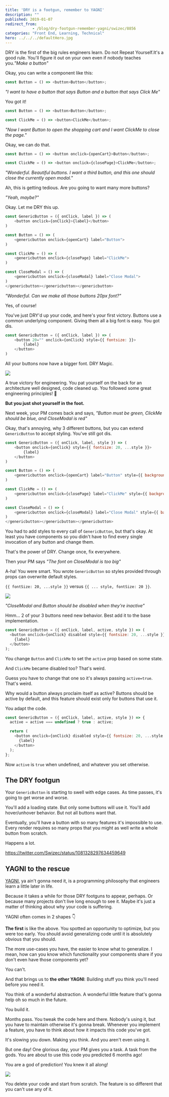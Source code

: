 ```yaml
---
title: 'DRY is a footgun, remember to YAGNI'
description: ""
published: 2019-01-07
redirect_from: 
            - /blog/dry-footgun-remember-yagni/swizec/8856
categories: "Front End, Learning, Technical"
hero: ../../../defaultHero.jpg
---
```

DRY is the first of the big rules engineers learn. Do not Repeat Yourself.It&#x27;s a good rule. You&#x27;ll figure it out on your own even if nobody teaches you._&quot;Make a button&quot;_

Okay, you can write a component like this:

```javascript
const Button = () => <button>Button</button>;
```

_&quot;I want to have a button that says Button and a button that says Click Me&quot;_

You got it!

```javascript
const Button = () => <button>Button</button>;

const ClickMe = () => <button>ClickMe</button>;
```

_&quot;Now I want Button to open the shopping cart and I want ClickMe to close the page.&quot;_

Okay, we can do that.

```javascript
const Button = () => <button onclick={openCart}>Button</button>;

const ClickMe = () => <button onclick={closePage}>ClickMe</button>;
```

_&quot;Wonderful. Beautiful buttons. I want a third button, and this one should close the currently open modal.&quot;_

Ah, this is getting tedious. Are you going to want many more buttons?

_&quot;Yeah, maybe?&quot;_

Okay. Let me DRY this up.

```javascript
const GenericButton = ({ onClick, label }) => (
    <button onclick={onClick}>{label}</button>
)

const Button = () => (
    <genericbutton onclick={openCart} label="Button">
)

const ClickMe = () => (
    <genericbutton onclick={closePage} label="ClickMe">
)

const CloseModal = () => (
    <genericbutton onclick={closeModal} label="Close Modal">
)
</genericbutton></genericbutton></genericbutton>
```

_&quot;Wonderful. Can we make all those buttons 20px font?&quot;_

Yes, of course!

You&#x27;ve just DRY&#x27;d up your code, and here&#x27;s your first victory. Buttons use a common underlying component. Giving them all a big font is easy. You got dis.

```javascript
const GenericButton = ({ onClick, label }) => (
    <button 20="" onclick={onClick} style={{ fontsize: }}>
        {label}
    </button>
)
```

All your buttons now have a bigger font. DRY Magic.

![](./img/media-12NUbkX6p4xOO4-giphy.gif)

A true victory for engineering. You pat yourself on the back for an architecture well designed, code cleaned up. You followed some great engineering principles! 👏

**But you just shot yourself in the foot.**

Next week, your PM comes back and says, _&quot;Button must be green, ClickMe should be blue, and CloseModal is red&quot;_

Okay, that&#x27;s annoying, why 3 different buttons, but you can extend `GenericButton` to accept styling. You&#x27;ve still got dis.

```javascript
const GenericButton = ({ onClick, label, style }) => (
    <button onclick={onClick} style={{ fontsize: 20, ...style }}>
        {label}
    </button>
)

const Button = () => (
    <genericbutton onclick={openCart} label="Button" style={{ background: 'green' }}>
)

const ClickMe = () => (
    <genericbutton onclick={closePage} label="ClickMe" style={{ background: 'blue' }}>
)

const CloseModal = () => (
    <genericbutton onclick={closeModal} label="Close Modal" style={{ background: 'green' }}>
)
</genericbutton></genericbutton></genericbutton>
```

You had to add styles to every call of `GenericButton`, but that&#x27;s okay. At least you have components so you didn&#x27;t have to find every single invocation of any button and change them.

That&#x27;s the power of DRY. Change once, fix everywhere.

Then your PM says _&quot;The font on CloseModal is too big&quot;_

A-ha! You were smart. You wrote `GenericButton` so styles provided through props can overwrite default styles.

`{{ fontSize: 20, ...style }}` versus `{{ ... style, fontSize: 20 }}`.

![](./img/media-d3mlE7uhX8KFgEmY-giphy.gif)

_&quot;CloseModal and Button should be disabled when they&#x27;re inactive&quot;_

Hmm… 2 of your 3 buttons need new behavior. Best add it to the base implementation.

```javascript
const GenericButton = ({ onClick, label, active, style }) => (
  <button onclick={onClick} disabled style={{ fontsize: 20, ...style }}>
    {label}
  </button>
);
```

You change `Button` and `ClickMe` to set the `active` prop based on some state.

And `ClickMe` became disabled too? That&#x27;s weird.

Guess you have to change that one so it&#x27;s always passing `active=true`. That&#x27;s weird.

Why would a button always proclaim itself as active? Buttons should be active by default, and this feature should exist only for buttons that use it.

You adapt the code.

```javascript
const GenericButton = ({ onClick, label, active, style }) => {
  active = active === undefined ? true : active;

  return (
    <button onclick={onClick} disabled style={{ fontsize: 20, ...style }}>
      {label}
    </button>
  );
};
```

Now `active` is `true` when undefined, and whatever you set otherwise.

## The DRY footgun

Your `GenericButton` is starting to swell with edge cases. As time passes, it&#x27;s going to get worse and worse.

You&#x27;ll add a loading state. But only some buttons will use it. You&#x27;ll add hover/unhover behavior. But not all buttons want that.

Eventually, you&#x27;ll have a button with so many features it&#x27;s impossible to use. Every render requires so many props that you might as well write a whole button from scratch.

Happens a lot.

https://twitter.com/Swizec/status/1081328297634459649

## YAGNI to the rescue

[YAGNI](https://en.wikipedia.org/wiki/You_aren't_gonna_need_it), ya ain&#x27;t gonna need it, is a programming philosophy that engineers learn a little later in life.

Because it takes a while for those DRY footguns to appear, perhaps. Or because many projects don&#x27;t live long enough to see it. Maybe it&#x27;s just a matter of thinking about why your code is suffering.

YAGNI often comes in 2 shapes 👇

**The first** is like the above. You spotted an opportunity to optimize, but you were too early. You should avoid generalizing code until it is absolutely obvious that you should.

The more use-cases you have, the easier to know what to generalize. I mean, how can you know which functionality your components share if you don&#x27;t even have those components yet?

You can&#x27;t.

And that brings us to **the other YAGNI**: Building stuff you think you&#x27;ll need before you need it.

You think of a wonderful abstraction. A wonderful little feature that&#x27;s gonna help oh so much in the future.

You build it.

Months pass. You tweak the code here and there. Nobody&#x27;s using it, but you have to maintain otherwise it&#x27;s gonna break. Whenever you implement a feature, you have to think about how it impacts this code you&#x27;ve got.

It&#x27;s slowing you down. Making you think. And you aren&#x27;t even using it.

But one day! One glorious day, your PM gives you a task. A task from the gods. You are about to use this code you predicted 6 months ago!

You are a god of prediction! You knew it all along!

![](./img/media-ibGFpMv1Uoais-giphy.gif)

You delete your code and start from scratch. The feature is so different that you can&#x27;t use any of it.
